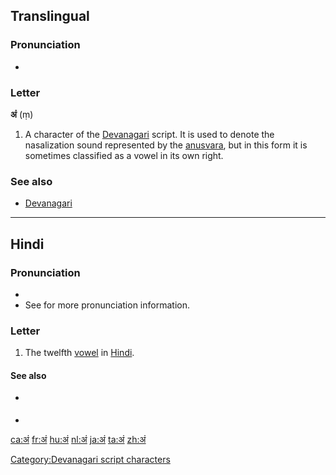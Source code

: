 {{also|अ|अँ|अ-}}
==Translingual==
{{attention|sa}}

===Pronunciation===
* {{IPA|/əŋ/|lang=mul}}

===Letter===
'''अं''' (ṃ)

# A character of the [[Devanagari]] script. It is used to denote the nasalization sound represented by the [[anusvara]], but in this form it is sometimes classified as a vowel in its own right.

===See also===
* [[w:Devanagari|Devanagari]]

----

==Hindi==

===Pronunciation===
* {{IPA|/əŋ/|lang=hi}}
* See {{l|hi|ं|tr=ṁ}} for more pronunciation information.

===Letter===
{{head|hi|letter}}

# The twelfth [[vowel]] in [[Hindi]].

====See also====
* {{sense|matra}} {{l|hi|ं|tr=aṃ}}
* {{list:Devanagari script letters/hi}}

[[Category:Devanagari script characters]]

[[ca:अं]]
[[fr:अं]]
[[hu:अं]]
[[nl:अं]]
[[ja:अं]]
[[ta:अं]]
[[zh:अं]]